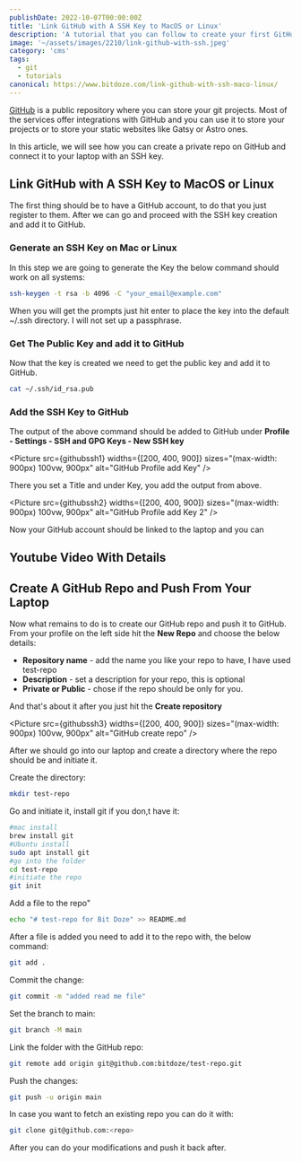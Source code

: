 ```yaml
---
publishDate: 2022-10-07T00:00:00Z
title: 'Link GitHub with A SSH Key to MacOS or Linux'
description: 'A tutorial that you can follow to create your first GitHub repo and link it via SSH to your laptop.'
image: '~/assets/images/2210/link-github-with-ssh.jpeg'
category: 'cms'
tags:
  - git
  - tutorials
canonical: https://www.bitdoze.com/link-github-with-ssh-maco-linux/
---
```



[GitHub](https://github.com/) is a public repository where you can store your git projects. Most of the services offer integrations with GitHub and you can use it to store your projects or to store your static websites like Gatsy or Astro ones.

In this article, we will see how you can create a private repo on GitHub and connect it to your laptop with an SSH key.

## Link GitHub with A SSH Key to MacOS or Linux

The first thing should be to have a GitHub account, to do that you just register to them. After we can go and proceed with the SSH key creation and add it to GitHub.

### Generate an SSH Key on Mac or Linux

In this step we are going to generate the Key the below command should work on all systems:

```bash
ssh-keygen -t rsa -b 4096 -C "your_email@example.com"
```

When you will get the prompts just hit enter to place the key into the default ~/.ssh directory. I will not set up a passphrase.

### Get The Public Key and add it to GitHub

Now that the key is created we need to get the public key and add it to GitHub.

```bash
cat ~/.ssh/id_rsa.pub
```

### Add the SSH Key to GitHub

The output of the above command should be added to GitHub under **Profile - Settings - SSH and GPG Keys - New SSH key**

<Picture
  src={githubssh1}
  widths={[200, 400, 900]}
  sizes="(max-width: 900px) 100vw, 900px"
  alt="GitHub Profile add Key"
/>

There you set a Title and under Key, you add the output from above.

<Picture
  src={githubssh2}
  widths={[200, 400, 900]}
  sizes="(max-width: 900px) 100vw, 900px"
  alt="GitHub Profile add Key 2"
/>

Now your GitHub account should be linked to the laptop and you can

## Youtube Video With Details

<YouTube id="https://youtu.be/4Y3Mi49-TrA" />

## Create A GitHub Repo and Push From Your Laptop

Now what remains to do is to create our GitHub repo and push it to GitHub. From your profile on the left side hit the **New Repo** and choose the below details:

- **Repository name** - add the name you like your repo to have, I have used test-repo
- **Description** - set a description for your repo, this is optional
- **Private or Public** - chose if the repo should be only for you.

And that's about it after you just hit the **Create repository**

<Picture src={githubssh3} widths={[200, 400, 900]} sizes="(max-width: 900px) 100vw, 900px" alt="GitHub create repo" />

After we should go into our laptop and create a directory where the repo should be and initiate it.

Create the directory:

```bash
mkdir test-repo
```

Go and initiate it, install git if you don,t have it:

```bash
#mac install
brew install git
#Ubuntu install
sudo apt install git
#go into the folder
cd test-repo
#initiate the repo
git init
```

Add a file to the repo"

```bash
echo "# test-repo for Bit Doze" >> README.md
```

After a file is added you need to add it to the repo with, the below command:

```bash
git add .
```

Commit the change:

```bash
git commit -m "added read me file"
```

Set the branch to main:

```bash
git branch -M main
```

Link the folder with the GitHub repo:

```bash
git remote add origin git@github.com:bitdoze/test-repo.git
```

Push the changes:

```bash
git push -u origin main
```

In case you want to fetch an existing repo you can do it with:

```bash
git clone git@github.com:<repo>
```

After you can do your modifications and push it back after.
